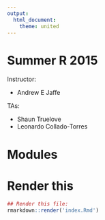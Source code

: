 ```yaml
---
output:
  html_document:
    theme: united
---
```


Summer R 2015
=============

Instructor: 

* Andrew E Jaffe

TAs:

* Shaun Truelove
* Leonardo Collado-Torres

# Modules

<!-- * [Module 1](module/module1.html)
* [Module 2](module/module2.html)
* [Module 3](module/module3.html)
* [Module 4](module/module4.html)
* [Module 5](module/module5.html)
* [Module 6](module/module6.html)
* [Module 7](module/module7.html)
* [Module 8](module/module8.html)
* [Module 9](module/module9.html)
* [Module 10](module/module10.html)
* [Module 11](module/module11.html)
* [Module 12](module/module12.html)
* [Module 13](module/module13.html)
* [Module 14](module/module14.html)
!-->


# Render this 

```r
## Render this file:
rmarkdown::render('index.Rmd')
```
